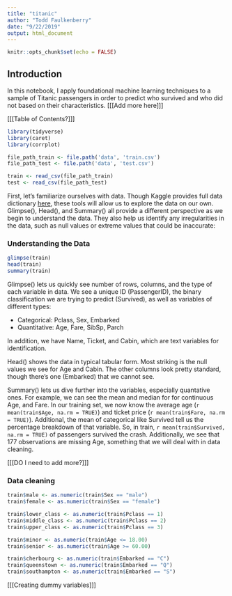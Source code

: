 ```yaml
---
title: "titanic"
author: "Todd Faulkenberry"
date: "9/22/2019"
output: html_document
---
```


```r
knitr::opts_chunk$set(echo = FALSE)
```

## Introduction

In this notebook, I apply foundational machine learning techniques to a sample of Titanic passengers in order to predict who survived and who did not based on their characteristics. [[[Add more here]]]


[[[Table of Contents?]]]


```r
library(tidyverse)
library(caret)
library(corrplot)

file_path_train <- file.path('data', 'train.csv')
file_path_test <- file.path('data', 'test.csv')

train <- read_csv(file_path_train)
test <- read_csv(file_path_test)
```

First, let's familiarize ourselves with data. Though Kaggle provides full data dictionary [here](https://www.kaggle.com/c/titanic/data), these tools will allow us to explore the data on our own. Glimpse(), Head(), and Summary() all provide a different perspective as we begin to understand the data. They also help us identify any irregularities in the data, such as null values or extreme values that could be inaccurate:

### Understanding the Data

```r
glimpse(train)
head(train)
summary(train)
```

Glimpse() lets us quickly see number of rows, columns, and the type of each variable in data. We see a unique ID (PassengerID), the binary classification we are trying to predict (Survived), as well as variables of different types:

* Categorical: Pclass, Sex, Embarked
* Quantitative: Age, Fare, SibSp, Parch

In addition, we have Name, Ticket, and Cabin, which are text variables for identification.

Head() shows the data in typical tabular form. Most striking is the null values we see for Age and Cabin. The other columns look pretty standard, though there's one (Embarked) that we cannot see.

Summary() lets us dive further into the variables, especially quantative ones. For example, we can see the mean and median for for continuous Age, and Fare. In our training set, we now know the average age (`r mean(train$Age, na.rm = TRUE)`) and ticket price (`r mean(train$Fare, na.rm = TRUE)`). Additional, the mean of categorical like Survived tell us the percentage breakdown of that variable. So, in train, `r mean(train$Survived, na.rm = TRUE)` of passengers survived the crash. Additionally, we see that 177 observations are missing Age, something that we will deal with in data cleaning.

[[[DO I need to add more?]]]

### Data cleaning

```r
train$male <- as.numeric(train$Sex == "male")
train$female <- as.numeric(train$Sex == "female")

train$lower_class <- as.numeric(train$Pclass == 1)
train$middle_class <- as.numeric(train$Pclass == 2)
train$upper_class <- as.numeric(train$Pclass == 3)

train$minor <- as.numeric(train$Age <= 18.00)
train$senior <- as.numeric(train$Age >= 60.00)

train$cherbourg <- as.numeric(train$Embarked == "C")
train$queenstown <- as.numeric(train$Embarked == "Q")
train$southampton <- as.numeric(train$Embarked == "S")
```

[[[Creating dummy variables]]]


